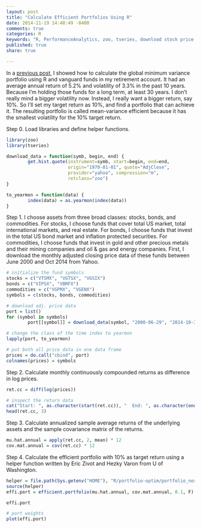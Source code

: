 ```yaml
---
layout: post
title: "Calculate Efficient Portfolios Using R"
date: 2014-11-19 14:48:49 -0400
comments: true
categories: R
keywords: "R, PerformanceAnalytics, zoo, tseries, download stock price data using R, analyze stock price data using R, efficient portfolios, portfolio optimization using R"
published: true
share: true

---
```


In a [previous post](http://gmlang.com/r/calculate-global-minimum-variance-portfolio-using-r/), I showed how to calculate the global minimum variance portfolio using R and vanguard funds in my retirement account. It had an average  annual return of 5.2% and volatility of 3.3% in the past 10 years. Because I'm holding those funds for a long term, at least 30 years. I don't really mind a bigger volatility now. Instead, I really want a bigger return, say 10%. So I'll set my target return as 10%, and find a portfolio that can achieve it. The resulting portfolio is called mean-variance efficient because it has the smallest volatility for the 10% target return. 

Step 0. Load libraries and define helper functions.
```r
library(zoo)
library(tseries)

download_data = function(symb, begin, end) {
        get.hist.quote(instrument=symb, start=begin, end=end, 
                       origin="1970-01-01", quote="AdjClose", 
                       provider="yahoo", compression="m", 
                       retclass="zoo")
}

to_yearmon = function(data) {
        index(data) = as.yearmon(index(data))
}
```

Step 1. I choose assets from three broad classes: stocks, bonds, and commodities. For stocks, I choose funds that cover total US market, total international markets, and real estate. For bonds, I choose funds that invest in the total US bond market and inflation protected securities. For commodities, I choose funds that invest in gold and other precious metals and their mining companies and oil & gas and energy companies. First, I download the monthly adjusted closing price data of these funds between June 2000 and Oct 2014 from Yahoo.
```r
# initialize the fund symbols 
stocks = c("VTSMX", "VGTSX", "VGSIX")
bonds = c("VIPSX", "VBMFX")
commodities = c("VGPMX", "VGENX")
symbols = c(stocks, bonds, commodities)

# download adj. price data
port = list()
for (symbol in symbols)
        port[[symbol]] = download_data(symbol, "2000-06-29", "2014-10-31")

# change the class of the time index to yearmon
lapply(port, to_yearmon)

# put both all price data in one data frame
prices = do.call("cbind", port)
colnames(prices) = symbols
```

Step 2. Calculate monthly continuously compounded returns as difference in log prices.
```r
ret.cc = diff(log(prices))

# inspect the return data
cat("Start: ", as.character(start(ret.cc)), "  End: ", as.character(end(ret.cc)))
head(ret.cc, 3)
```

Step 3. Calculate annualized sample average returns of the underlying assets and the sample covariance matrix of the returns.
```r
mu.hat.annual = apply(ret.cc, 2, mean) * 12   
cov.mat.annual = cov(ret.cc) * 12 
```

Step 4. Calculate the efficient portfolio with 10% as target return using a helper function written by Eric Zivot and Hezky Varon from U of Washington.
```r
helper = file.path(Sys.getenv("HOME"), "R/portfolio-optim/portfolio_noshorts.r")
source(helper)
effi.port = efficient.portfolio(mu.hat.annual, cov.mat.annual, 0.1, F)

effi.port

# port weights
plot(effi.port)
```